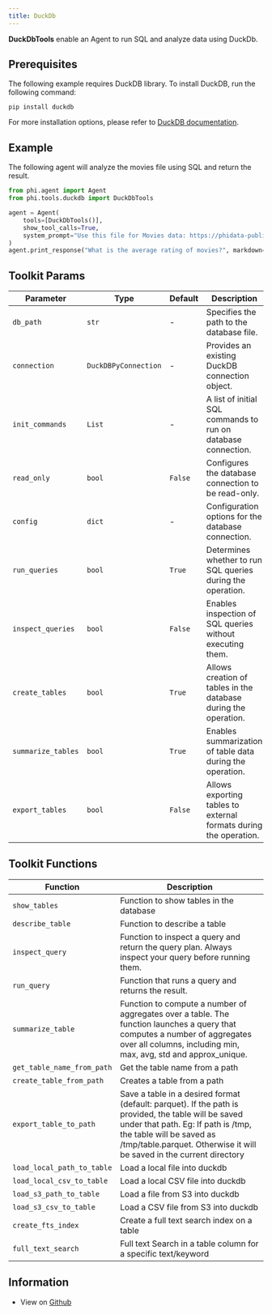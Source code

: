 ```yaml
---
title: DuckDb
---
```


**DuckDbTools** enable an Agent to run SQL and analyze data using DuckDb.

## Prerequisites

The following example requires DuckDB library. To install DuckDB, run the following command:

```shell
pip install duckdb
```

For more installation options, please refer to [DuckDB documentation](https://duckdb.org/docs/installation).

## Example

The following agent will analyze the movies file using SQL and return the result.

```python cookbook/tools/duckdb_tools.py
from phi.agent import Agent
from phi.tools.duckdb import DuckDbTools

agent = Agent(
    tools=[DuckDbTools()],
    show_tool_calls=True,
    system_prompt="Use this file for Movies data: https://phidata-public.s3.amazonaws.com/demo_data/IMDB-Movie-Data.csv",
)
agent.print_response("What is the average rating of movies?", markdown=True, stream=False)
```

## Toolkit Params

| Parameter | Type | Default | Description |
|-----------|------|---------|-------------|
| `db_path` | `str` | - | Specifies the path to the database file. |
| `connection` | `DuckDBPyConnection` | - | Provides an existing DuckDB connection object. |
| `init_commands` | `List` | - | A list of initial SQL commands to run on database connection. |
| `read_only` | `bool` | `False` | Configures the database connection to be read-only. |
| `config` | `dict` | - | Configuration options for the database connection. |
| `run_queries` | `bool` | `True` | Determines whether to run SQL queries during the operation. |
| `inspect_queries` | `bool` | `False` | Enables inspection of SQL queries without executing them. |
| `create_tables` | `bool` | `True` | Allows creation of tables in the database during the operation. |
| `summarize_tables` | `bool` | `True` | Enables summarization of table data during the operation. |
| `export_tables` | `bool` | `False` | Allows exporting tables to external formats during the operation. |

## Toolkit Functions

| Function | Description |
|----------|-------------|
| `show_tables` | Function to show tables in the database |
| `describe_table` | Function to describe a table |
| `inspect_query` | Function to inspect a query and return the query plan. Always inspect your query before running them. |
| `run_query` | Function that runs a query and returns the result. |
| `summarize_table` | Function to compute a number of aggregates over a table. The function launches a query that computes a number of aggregates over all columns, including min, max, avg, std and approx_unique. |
| `get_table_name_from_path` | Get the table name from a path |
| `create_table_from_path` | Creates a table from a path |
| `export_table_to_path` | Save a table in a desired format (default: parquet). If the path is provided, the table will be saved under that path. Eg: If path is /tmp, the table will be saved as /tmp/table.parquet. Otherwise it will be saved in the current directory |
| `load_local_path_to_table` | Load a local file into duckdb |
| `load_local_csv_to_table` | Load a local CSV file into duckdb |
| `load_s3_path_to_table` | Load a file from S3 into duckdb |
| `load_s3_csv_to_table` | Load a CSV file from S3 into duckdb |
| `create_fts_index` | Create a full text search index on a table |
| `full_text_search` | Full text Search in a table column for a specific text/keyword |

## Information

- View on [Github](https://github.com/phidatahq/phidata/blob/main/phi/tools/duckdb.py)
